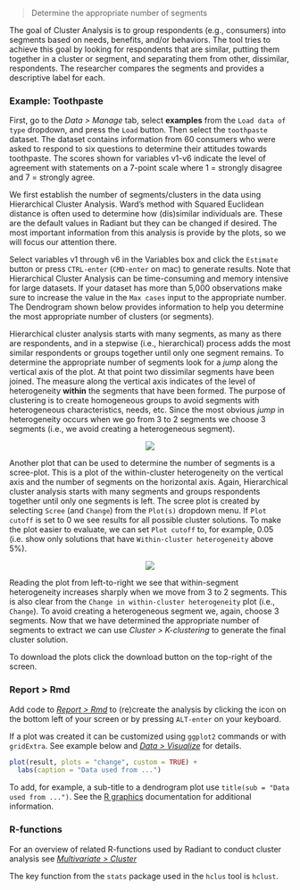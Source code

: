 > Determine the appropriate number of segments

The goal of Cluster Analysis is to group respondents (e.g., consumers) into segments based on needs, benefits, and/or behaviors. The tool tries to achieve this goal by looking for respondents that are similar, putting them together in a cluster or segment, and separating them from other, dissimilar, respondents. The researcher compares the segments and provides a descriptive label for each.

### Example: Toothpaste

First, go to the _Data > Manage_ tab, select **examples** from the `Load data of type` dropdown, and press the `Load` button. Then select the `toothpaste` dataset. The dataset contains information from 60 consumers who were asked to respond to six questions to determine their attitudes towards toothpaste. The scores shown for variables v1-v6 indicate the level of agreement with statements on a 7-point scale where 1 = strongly disagree and 7 = strongly agree.

We first establish the number of segments/clusters in the data using Hierarchical Cluster Analysis. Ward’s method with Squared Euclidean distance is often used to determine how (dis)similar individuals are. These are the default values in Radiant but they can be changed if desired. The most important information from this analysis is provide by the plots, so we will focus our attention there.

Select variables v1 through v6 in the Variables box and click the `Estimate` button or press `CTRL-enter` (`CMD-enter` on mac) to generate results. Note that Hierarchical Cluster Analysis can be time-consuming and memory intensive for large datasets. If your dataset has more than 5,000 observations make sure to increase the value in the `Max cases` input to the appropriate number. The Dendrogram shown below provides information to help you determine the most appropriate number of clusters (or segments).

Hierarchical cluster analysis starts with many segments, as many as there are respondents, and in a stepwise (i.e., hierarchical) process adds the most similar respondents or groups together until only one segment remains. To determine the appropriate number of segments look for a _jump_ along the vertical axis of the plot. At that point two dissimilar segments have been joined. The measure along the vertical axis indicates of the level of heterogeneity **within** the segments that have been formed. The purpose of clustering is to create homogeneous groups to avoid segments with heterogeneous characteristics, needs, etc. Since the most obvious _jump_ in heterogeneity occurs when we go from 3 to 2 segments we choose 3 segments (i.e., we avoid creating a heterogeneous segment).

<p align="center"><img src="https://radiant-rstats.github.io/docs/multivariate/figures_multivariate//hclus_dendro.png"></p>

Another plot that can be used to determine the number of segments is a scree-plot. This is a plot of the within-cluster heterogeneity on the vertical axis and the number of segments on the horizontal axis. Again, Hierarchical cluster analysis starts with many segments and groups respondents together until only one segments is left. The scree plot is created by selecting `Scree` (and `Change`) from the `Plot(s)` dropdown menu. If `Plot cutoff` is set to 0 we see results for all possible cluster solutions. To make the plot easier to evaluate, we can set `Plot cutoff` to, for example, 0.05 (i.e. show only solutions that have `Within-cluster heterogeneity` above 5%).

<p align="center"><img src="https://radiant-rstats.github.io/docs/multivariate/figures_multivariate//hclus_scree.png"></p>

Reading the plot from left-to-right we see that within-segment heterogeneity increases sharply when we move from 3 to 2 segments. This is also clear from the `Change in within-cluster heterogeneity` plot (i.e., `Change`). To avoid creating a heterogeneous segment we, again, choose 3 segments. Now that we have determined the appropriate number of segments to extract we can use _Cluster > K-clustering_ to generate the final cluster solution.

To download the plots click the download button on the top-right of the screen.

### Report > Rmd

Add code to <a href="https://radiant-rstats.github.io/docs/data/report_rmd.html" target="_blank">_Report > Rmd_</a> to (re)create the analysis by clicking the <i title="report results" class="fa fa-edit"></i> icon on the bottom left of your screen or by pressing `ALT-enter` on your keyboard. 

If a plot was created it can be customized using `ggplot2` commands or with `gridExtra`. See example below and <a href="https://radiant-rstats.github.io/docs/data/visualize.html" target="_blank">_Data > Visualize_</a> for details.

```r
plot(result, plots = "change", custom = TRUE) + 
  labs(caption = "Data used from ...")
```

To add, for example, a sub-title to a dendrogram plot use `title(sub = "Data used from ...")`. See the <a href="https://cran.r-project.org/doc/manuals/R-intro.html#Low_002dlevel-plotting-commands" target="_blank">R graphics</a> documentation for additional information.

### R-functions

For an overview of related R-functions used by Radiant to conduct cluster analysis see <a href = "https://radiant-rstats.github.io/radiant.multivariate/reference/index.html#section-multivariate-cluster" target="_blank">_Multivariate > Cluster_</a>

The key function from the `stats` package used in the `hclus` tool is `hclust`. 
